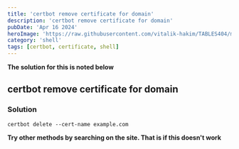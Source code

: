 ```yaml
---
title: 'certbot remove certificate for domain'
description: 'certbot remove certificate for domain'
pubDate: 'Apr 16 2024'
heroImage: 'https://raw.githubusercontent.com/vitalik-hakim/TABLES404/main/error_b/SHELL.jpg'
category: 'shell'
tags: [certbot, certificate, shell]
---
```


**The solution for this is noted below**

## certbot remove certificate for domain

### Solution

```shell
certbot delete --cert-name example.com
```

**Try other methods by searching on the site. That is if this doesn't work**
